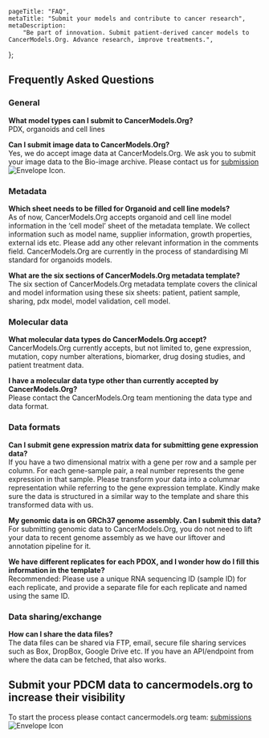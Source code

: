 
[comment]: # "Metadata"
[comment]: # "Page title = h1 in banner"

	pageTitle: "FAQ",
	metaTitle: "Submit your models and contribute to cancer research",
	metaDescription:
		"Be part of innovation. Submit patient-derived cancer models to CancerModels.Org. Advance research, improve treatments.",
};

[comment]: # "Page content below"
[comment]: # "Can include html tags"

## Frequently Asked Questions

### General

**What model types can I submit to CancerModels.Org?**<br/>
PDX, organoids and cell lines

**Can I submit image data to CancerModels.Org?**<br/>
Yes, we do accept image data at CancerModels.Org. We ask you to submit your image data to the Bio-image archive. Please contact us for [submission](mailto:helpdesk@cancermodels.org?subject=PDCM%20producer:%20Data%20Submission%20request)&nbsp;<img className="d-inline" src="/img/envelope-icon.svg" title="Envelope Icon" alt="Envelope Icon"/>.

### Metadata

**Which sheet needs to be filled for Organoid and cell line models?**<br/>
As of now, CancerModels.Org accepts organoid and cell line model information in the ‘cell model’ sheet of the metadata template. We collect information such as model name, supplier information, growth properties, external ids etc. Please add any other relevant information in the comments field. CancerModels.Org are currently in the process of standardising MI standard for organoids models.

**What are the six sections of CancerModels.Org metadata template?**<br/>
The six section of CancerModels.Org metadata template covers the clinical and model information using these six sheets: patient, patient sample, sharing, pdx model, model validation, cell model.

### Molecular data

**What molecular data types do CancerModels.Org accept?**<br/>
CancerModels.Org currently accepts, but not limited to, gene expression, mutation, copy number alterations, biomarker, drug dosing studies, and patient treatment data.

**I have a molecular data type other than currently accepted by CancerModels.Org?**<br/>
Please contact the CancerModels.Org team mentioning the data type and data format.

### Data formats

**Can I submit gene expression matrix data for submitting gene expression data?**<br/>
If you have a two dimensional matrix with a gene per row and a sample per column. For each gene-sample pair, a real number represents the gene expression in that sample. Please transform your data into a columnar representation while referring to the gene expression template. Kindly make sure the data is structured in a similar way to the template and share this transformed data with us.

**My genomic data is on GRCh37 genome assembly. Can I submit this data?**<br/>
For submitting genomic data to CancerModels.Org, you do not need to lift your data to recent genome assembly as we have our liftover and annotation pipeline for it.

**We have different replicates for each PDOX, and I wonder how do I fill this information in the template?**<br/>
Recommended: Please use a unique RNA sequencing ID (sample ID) for each replicate, and provide a separate file for each replicate and named using the same ID.

### Data sharing/exchange

**How can I share the data files?**<br/>
The data files can be shared via FTP, email, secure file sharing services such as Box, DropBox, Google Drive etc. If you have an API/endpoint from where the data can be fetched, that also works.

## Submit your PDCM data to cancermodels.org to increase their visibility

To start the process please contact cancermodels.org team: [submissions](mailto:helpdesk@cancermodels.org?subject=PDCM%20producer:%20Data%20Submission%20request)&nbsp;<img className="d-inline" src="/img/envelope-icon.svg" title="Envelope Icon" alt="Envelope Icon"/>

[comment]: # "End page content - do not edit below this line"

